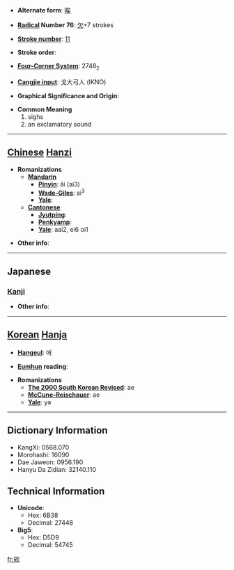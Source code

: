 * '''Alternate form''': [[唉]]

* '''[[Wiktionary:Chinese radical index| Radical]] Number 76''': [[Wiktionary:Chinese radical index 欠|欠]]+7 strokes

* '''[[Wiktionary:Chinese total strokes index|Stroke number]]''': [[Wiktionary:Chinese total strokes index 11|11]]

* '''Stroke order''': 

* '''[[Wiktionary:Chinese four corner index|Four-Corner System]]''': 2748<sub>2</sub>

* '''[[Wiktionary:Chinese Cangjie index|Cangjie input]]''': 戈大弓人 (IKNO)

* '''Graphical Significance and Origin''': 

* '''Common Meaning'''
*#sighs
*# an exclamatory sound


----

== [[Chinese]] [[Hanzi]] ==

* '''Romanizations'''
** '''[[Mandarin]]'''
*** '''[[Pinyin]]''': ǎi (ai3)
*** '''[[Wade-Giles]]''': ai<sup>3</sup>
*** '''[[Yale]]''': 
** '''[[Cantonese]]'''
*** '''[[Jyutping]]''':
*** '''[[Penkyamp]]''': 
*** '''[[Yale]]''': aai2, ei6 oi1

* '''Other info''': 

----

==Japanese==
===[[Kanji]]===
{{kanji|on readings=[[あい]] (ai), [[かい]] (kai)
|kun readings=[[なげく]] (nageku)
}}

* '''Other info''':  

----

== [[Korean]] [[Hanja]] ==

* '''[[Hangeul]]''': 애

* '''[[Eumhun]] reading''': 

* '''Romanizations'''
** '''[[The 2000 South Korean Revised Romanization|The 2000 South Korean Revised]]''': ae
** '''[[McCune-Reischauer]]''': ae
** '''[[Yale]]''': ya

----

== Dictionary Information ==

* KangXi: 0568.070
* Morohashi: 16090
* Dae Jaweon: 0956.190
* Hanyu Da Zidian: 32140.110

== Technical Information ==

* '''Unicode''':
** Hex: 6B38
** Decimal: 27448
* '''Big5''':
** Hex: D5D9
** Decimal: 54745

[[fr:欸]]